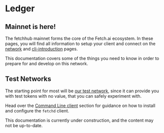 
# Ledger

## Mainnet is here!

The fetchhub mainnet forms the core of the Fetch.ai ecosystem. In these pages, you will find all information to setup your client and connect on the [network](/concepts/ledger/active-networks) and [cli-introduction](/concepts/ledger/mainnet-archive) pages.

This documentation covers some of the things you need to know in order to prepare for and develop on this network.

## Test Networks

The starting point for most will be [our test network](/concepts/ledger/active-networks#test-nets), since it can provide you with test tokens with no value, that you can safely experiment with.

Head over the [Command Line client](/guides/ledger/cli/intro) section for guidance on how to install and configure the `fetchd` client.

<Callout type="warning" emoji="⚠️">
  This documentation is currently under construction, and the content may not be up-to-date.
</Callout>
